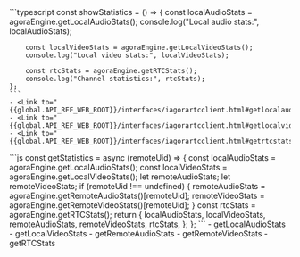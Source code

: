 <PlatformWrapper platform="react-js">
    ```typescript
      const showStatistics = () => {
        const localAudioStats = agoraEngine.getLocalAudioStats();
        console.log("Local audio stats:", localAudioStats);
        
        const localVideoStats = agoraEngine.getLocalVideoStats();
        console.log("Local video stats:", localVideoStats);
        
        const rtcStats = agoraEngine.getRTCStats();
        console.log("Channel statistics:", rtcStats);
    };
    ```
    - <Link to="{{global.API_REF_WEB_ROOT}}/interfaces/iagorartcclient.html#getlocalaudiostats">getLocalAudioStats</Link>
    - <Link to="{{global.API_REF_WEB_ROOT}}/interfaces/iagorartcclient.html#getlocalvideostats">getLocalVideoStats</Link>
    - <Link to="{{global.API_REF_WEB_ROOT}}/interfaces/iagorartcclient.html#getrtcstats">getRTCStats</Link>

</PlatformWrapper>
<PlatformWrapper platform="web">
```js
  const getStatistics = async (remoteUid) => {
    const localAudioStats = agoraEngine.getLocalAudioStats();
    const localVideoStats = agoraEngine.getLocalVideoStats();
    let remoteAudioStats;
    let remoteVideoStats;
    if (remoteUid !== undefined) {
      remoteAudioStats = agoraEngine.getRemoteAudioStats()[remoteUid];
      remoteVideoStats = agoraEngine.getRemoteVideoStats()[remoteUid];
    }
    const rtcStats = agoraEngine.getRTCStats();
    return {
      localAudioStats,
      localVideoStats,
      remoteAudioStats,
      remoteVideoStats,
      rtcStats,
    };
  };
```
- <Link to="{{global.API_REF_WEB_ROOT}}/interfaces/iagorartcclient.html#getlocalaudiostats">getLocalAudioStats</Link>
- <Link to="{{global.API_REF_WEB_ROOT}}/interfaces/iagorartcclient.html#getlocalvideostats">getLocalVideoStats</Link>
- <Link to="{{global.API_REF_WEB_ROOT}}/interfaces/iagorartcclient.html#getremoteaudiostats">getRemoteAudioStats</Link>
- <Link to="{{global.API_REF_WEB_ROOT}}/interfaces/iagorartcclient.html#getremotevideostats">getRemoteVideoStats</Link>
- <Link to="{{global.API_REF_WEB_ROOT}}/interfaces/iagorartcclient.html#getrtcstats">getRTCStats</Link>
</PlatformWrapper>
